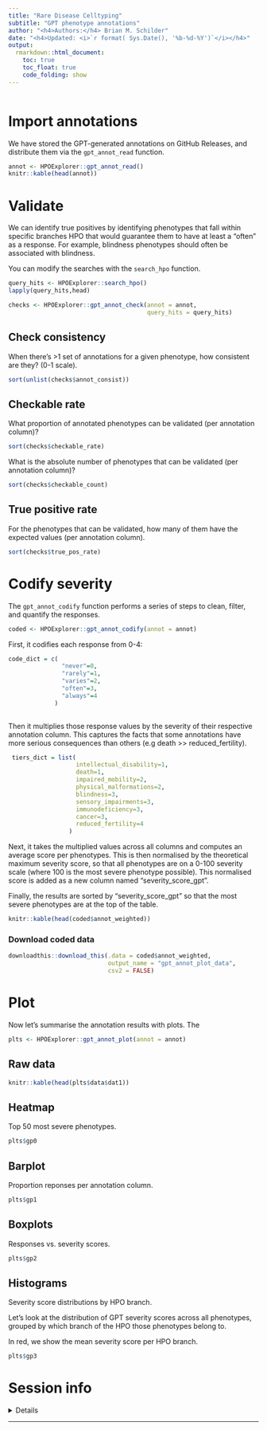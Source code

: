 ```yaml
---
title: "Rare Disease Celltyping"
subtitle: "GPT phenotype annotations"
author: "<h4>Authors:</h4> Brian M. Schilder"
date: "<h4>Updated: <i>`r format( Sys.Date(), '%b-%d-%Y')`</i></h4>"
output: 
  rmarkdown::html_document:
    toc: true
    toc_float: true
    code_folding: show
---
```


```r

```

# Import annotations

We have stored the GPT-generated annotations on GitHub Releases, 
and distribute them via the `gpt_annot_read` function.

```r
annot <- HPOExplorer::gpt_annot_read()
knitr::kable(head(annot))
```

# Validate

We can identify true positives by identifying phenotypes 
that fall within specific branches HPO that would guarantee them 
to have at least a "often" as a response. 
For example, blindness phenotypes should often be associated with blindness.

You can modify the searches with the `search_hpo` function.

```r
query_hits <- HPOExplorer::search_hpo()
lapply(query_hits,head)
```
```r
checks <- HPOExplorer::gpt_annot_check(annot = annot, 
                                       query_hits = query_hits)
```

## Check consistency

When there's >1 set of annotations for a given phenotype,
how consistent are they? (0-1 scale).

```r
sort(unlist(checks$annot_consist))
``` 



## Checkable rate 

What proportion of annotated phenotypes can be validated (per annotation column)?

```r
sort(checks$checkable_rate)
```
What is the absolute number of phenotypes that can be validated (per annotation column)?

```r
sort(checks$checkable_count)
```

## True positive rate

For the phenotypes that can be validated, how many of them have the 
expected values (per annotation column).

```r
sort(checks$true_pos_rate)
```

# Codify severity

The `gpt_annot_codify` function performs a series of steps to 
clean, filter, and quantify the responses.

```r
coded <- HPOExplorer::gpt_annot_codify(annot = annot)
```

First, it codifies each response from 0-4:
```r
code_dict = c(
               "never"=0,
               "rarely"=1,
               "varies"=2,
               "often"=3,
               "always"=4
             )
                            
```

Then it multiplies those response values by the severity of their 
respective annotation column. This captures the facts that some annotations
have more serious consequences than others (e.g death >> reduced_fertility).

```r
 tiers_dict = list(
                   intellectual_disability=1,
                   death=1,
                   impaired_mobility=2,
                   physical_malformations=2,
                   blindness=3,
                   sensory_impairments=3,
                   immunodeficiency=3,
                   cancer=3,
                   reduced_fertility=4
                 )

```

Next, it takes the multiplied values across all columns and 
computes an average score per phenotypes.
This is then normalised by the theoretical maximum severity score, so that
all phenotypes are on a 0-100 severity scale 
(where 100 is the most severe phenotype possible).
This normalised score is added as a new column named "severity_score_gpt".

Finally, the results are sorted by "severity_score_gpt" 
so that the most severe phenotypes are at the top of the table.

```r
knitr::kable(head(coded$annot_weighted))
```

### Download coded data
```r
downloadthis::download_this(.data = coded$annot_weighted, 
                            output_name = "gpt_annot_plot_data",
                            csv2 = FALSE)
```



# Plot

Now let's summarise the annotation results with plots.
The 

```r
plts <- HPOExplorer::gpt_annot_plot(annot = annot)
```

## Raw data

```r
knitr::kable(head(plts$data$dat1))
```


## Heatmap

Top 50 most severe phenotypes.

```r
plts$gp0
```

## Barplot

Proportion reponses per annotation column.

```r
plts$gp1
```


## Boxplots

Responses vs. severity scores.

```r
plts$gp2
```

## Histograms

Severity score distributions by HPO branch.

Let's look at the distribution of GPT severity scores across all phenotypes,
grouped by which branch of the HPO those phenotypes belong to.

In red, we show the mean severity score per HPO branch.

```r
plts$gp3
```

# Session info

<details>
```r
utils::sessionInfo()
```
</details>
<hr>